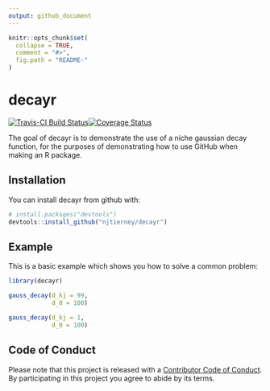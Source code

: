 ```yaml
---
output: github_document
---
```


<!-- README.md is generated from README.Rmd. Please edit that file -->

```r
knitr::opts_chunk$set(
  collapse = TRUE,
  comment = "#>",
  fig.path = "README-"
)
```

# decayr
[![Travis-CI Build Status](https://travis-ci.org/njtierney/decayr.svg?branch=master)](https://travis-ci.org/njtierney/decayr)[![Coverage Status](https://img.shields.io/codecov/c/github/njtierney/decayr/master.svg)](https://codecov.io/github/njtierney/decayr?branch=master)

The goal of decayr is to demonstrate the use of a niche gaussian decay function, for the purposes of demonstrating how to use GitHub when making an R package.

## Installation

You can install decayr from github with:

```r
# install.packages("devtools")
devtools::install_github("njtierney/decayr")
```

## Example

This is a basic example which shows you how to solve a common problem:

```r
library(decayr)

gauss_decay(d_kj = 99,
            d_0 = 100)

gauss_decay(d_kj = 1,
            d_0 = 100)

```

## Code of Conduct

Please note that this project is released with a [Contributor Code of Conduct](CONDUCT.md). By participating in this project you agree to abide by its terms.
